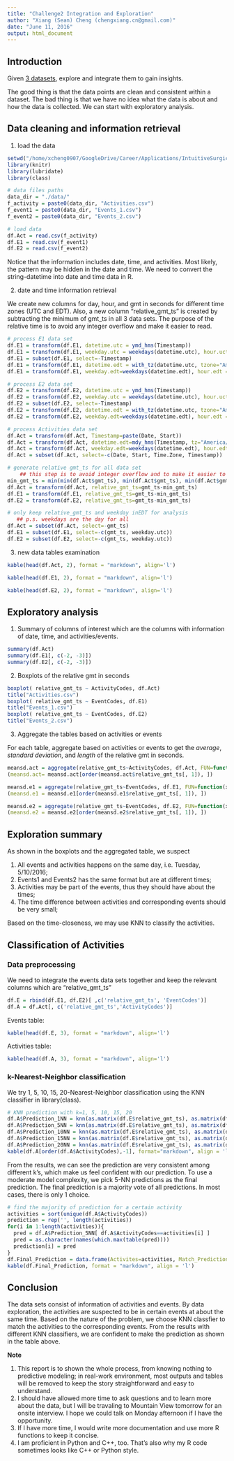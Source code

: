 ```yaml
---
title: "Challenge2 Integration and Exploration"
author: "Xiang (Sean) Cheng (chengxiang.cn@gmail.com)"
date: "June 11, 2016"
output: html_document
---
```


## Introduction

Given [3 datasets](https://github.com/seanxiangcheng/datachallenge/tree/master/data), explore and integrate them to gain insights.

The good thing is that the data points are clean and consistent within a dataset. The bad thing is that we have no idea what the data is about and how the data is collected. We can start with exploratory analysis.

## Data cleaning and information retrieval 
  
1. load the data 
```r
setwd("/home/xcheng0907/GoogleDrive/Career/Applications/IntuitiveSurgical/datachallenge")
library(knitr)
library(lubridate)
library(class)
```

```r
# data files paths 
data_dir = "./data/"
f_activity = paste0(data_dir, "Activities.csv")
f_event1 = paste0(data_dir, "Events_1.csv")
f_event2 = paste0(data_dir, "Events_2.csv")

# load data
df.Act = read.csv(f_activity)
df.E1 = read.csv(f_event1)
df.E2 = read.csv(f_event2)
```
Notice that the information includes date, time, and activities. Most likely, the pattern may be hidden in the date and time. We need to convert the string-datetime into date and time data in R.

2. date and time information retrieval 

We create new columns for day, hour, and gmt in seconds for different time zones (UTC and EDT). Also, a new column "relative_gmt_ts" is created by subtracting the minimum of gmt_ts in all 3 data sets. The purpose of the relative time is to avoid any integer overflow and make it easier to read.
```r
# process E1 data set
df.E1 = transform(df.E1, datetime.utc = ymd_hms(Timestamp))
df.E1 = transform(df.E1, weekday.utc = weekdays(datetime.utc), hour.uct=hour(datetime.utc))
df.E1 = subset(df.E1, select=-Timestamp)
df.E1 = transform(df.E1, datetime.edt = with_tz(datetime.utc, tzone="America/New_York"))
df.E1 = transform(df.E1, weekday.edt=weekdays(datetime.edt), hour.edt = hour(datetime.edt))

# process E2 data set
df.E2 = transform(df.E2, datetime.utc = ymd_hms(Timestamp))
df.E2 = transform(df.E2, weekday.utc = weekdays(datetime.utc), hour.uct=hour(datetime.utc))
df.E2 = subset(df.E2, select=-Timestamp)
df.E2 = transform(df.E2, datetime.edt = with_tz(datetime.utc, tzone="America/New_York"))
df.E2 = transform(df.E2, weekday.edt=weekdays(datetime.edt), hour.edt = hour(datetime.edt))

# process Activities data set
df.Act = transform(df.Act, Timestamp=paste(Date, Start))
df.Act = transform(df.Act, datetime.edt=mdy_hms(Timestamp, tz="America/New_York"))
df.Act = transform(df.Act, weekday.edt=weekdays(datetime.edt), hour.edt=hour(datetime.edt), gmt_ts=as.numeric(datetime.edt))
df.Act = subset(df.Act, select=-c(Date, Start, Time.Zone, Timestamp))

# generate relative gmt_ts for all data set
    ## this step is to avoid integer overflow and to make it easier to read
min_gmt_ts = min(min(df.Act$gmt_ts), min(df.Act$gmt_ts), min(df.Act$gmt_ts))
df.Act = transform(df.Act, relative_gmt_ts=gmt_ts-min_gmt_ts)
df.E1 = transform(df.E1, relative_gmt_ts=gmt_ts-min_gmt_ts)
df.E2 = transform(df.E2, relative_gmt_ts=gmt_ts-min_gmt_ts)

# only keep relative_gmt_ts and weekday inEDT for analysis
   ## p.s. weekdays are the day for all
df.Act = subset(df.Act, select=-gmt_ts)
df.E1 = subset(df.E1, select=-c(gmt_ts, weekday.utc))
df.E2 = subset(df.E2, select=-c(gmt_ts, weekday.utc))
```


3. new data tables examination
```r
kable(head(df.Act, 2), format = "markdown", align='l')
```
```r
kable(head(df.E1, 2), format = "markdown", align='l')
```
```r
kable(head(df.E2, 2), format = "markdown", align='l')
```


## Exploratory analysis

  1. Summary of columns of interest which are the columns with information of date, time, and activities/events.
```r
summary(df.Act)
summary(df.E1[, c(-2, -3)])
summary(df.E2[, c(-2, -3)])
```

  2. Boxplots of the relative gmt in seconds 
```r
boxplot( relative_gmt_ts ~ ActivityCodes, df.Act)
title("Activities.csv")
boxplot( relative_gmt_ts ~ EventCodes, df.E1)
title("Events_1.csv")
boxplot( relative_gmt_ts ~ EventCodes, df.E2)
title("Events_2.csv")
```


  3. Aggregate the tables based on activities or events
  
  For each table, aggregate based on activities or events to get the _average_, _standard deviation_, and _length_ of the relative gmt in seconds.
```r
meansd.act = aggregate(relative_gmt_ts~ActivityCodes, df.Act, FUN=function(x)c(ave=mean(x), std=sd(x), len=length(x)))
(meansd.act= meansd.act[order(meansd.act$relative_gmt_ts[, 1]), ])
```

```r
meansd.e1 = aggregate(relative_gmt_ts~EventCodes, df.E1, FUN=function(x)c(ave=mean(x), std=sd(x), len=length(x)))
(meansd.e1 = meansd.e1[order(meansd.e1$relative_gmt_ts[, 1]), ])
```

```r
meansd.e2 = aggregate(relative_gmt_ts~EventCodes, df.E2, FUN=function(x)c(ave=mean(x), std=sd(x), len=length(x)))
(meansd.e2 = meansd.e2[order(meansd.e2$relative_gmt_ts[, 1]), ])
```


## Exploration summary

As shown in the boxplots and the aggregated table, we suspect

  1. All events and activities happens on the same day, i.e. Tuesday, 5/10/2016; 
  2. Events1 and Events2 has the same format but are at different times;
  3. Activities may be part of the events, thus they should have about the times;
  4. The time difference between activities and corresponding events should be very small;
  
  Based on the time-closeness, we may use KNN to classify the activities.
  
  
## Classification of Activities

### Data preprocessing 

We need to integrate the events data sets together and keep the relevant columns which are "relative_gmt_ts" 
```r
df.E = rbind(df.E1, df.E2)[ ,c('relative_gmt_ts', 'EventCodes')]
df.A = df.Act[, c('relative_gmt_ts','ActivityCodes')]
```

Events table:
```r
kable(head(df.E, 3), format = "markdown", align='l')
```

Activities table:
```r
kable(head(df.A, 3), format = "markdown", align='l')
````

### k-Nearest-Neighbor classification

We try 1, 5, 10, 15, 20-Nearest-Neighbor classification using the KNN classifier in library(class).

```r
# KNN prediction with k=1, 5, 10, 15, 20
df.A$Prediction_1NN = knn(as.matrix(df.E$relative_gmt_ts), as.matrix(df.A$relative_gmt_ts), df.E$EventCodes, k=1)
df.A$Prediction_5NN = knn(as.matrix(df.E$relative_gmt_ts), as.matrix(df.A$relative_gmt_ts), df.E$EventCodes, k=5)
df.A$Prediction_10NN = knn(as.matrix(df.E$relative_gmt_ts), as.matrix(df.A$relative_gmt_ts), df.E$EventCodes, k=10)
df.A$Prediction_15NN = knn(as.matrix(df.E$relative_gmt_ts), as.matrix(df.A$relative_gmt_ts), df.E$EventCodes, k=15)
df.A$Prediction_20NN = knn(as.matrix(df.E$relative_gmt_ts), as.matrix(df.A$relative_gmt_ts), df.E$EventCodes, k=20)
kable(df.A[order(df.A$ActivityCodes),-1], format="markdown", align = 'l')
```

From the results, we can see the prediction are very consistent among different k's, which make us feel confident with our prediction. To use a moderate model complexity, we pick 5-NN predictions as the final prediction. The final prediction is a majority vote of all predictions. In most cases, there is only 1 choice. 
```r
# find the majority of prediction for a certain activity 
activities = sort(unique(df.A$ActivityCodes))
prediction = rep('', length(activities))
for(i in 1:length(activities)){
  pred = df.A$Prediction_5NN[ df.A$ActivityCodes==activities[i] ]
  pred = as.character(names(which.max(table(pred))))
  prediction[i] = pred
}
df.Final_Prediction = data.frame(Activites=activities, Match_Prediction=prediction)
kable(df.Final_Prediction, format = "markdown", align = 'l')
```


## Conclusion
The data sets consist of information of activities and events. By data exploration, the activities are suspected to be in certain events at about the same time.  Based on the nature of the problem, we choose KNN classfier to match the activities to the corresponding events. From the results with different KNN classifiers, we are confident to make the prediction as shown in the table above.


__Note__

  1. This report is to shown the whole process, from knowing nothing to predictive modeling; in real-work environment, most outputs and tables will be removed to keep the story straightforward and easy to understand. 
  2. I should have allowed more time to ask questions and to learn more about the data, but I will be travaling to Mountain View tomorrow for an onsite interview. I hope we could talk on Monday afternoon if I have the opportunity.
  3. If I have more time, I would write more documentation and use more R functions to keep it concise. 
  4. I am proficient in Python and C++, too. That's also why my R code sometimes looks like C++ or Python style.
  
  
